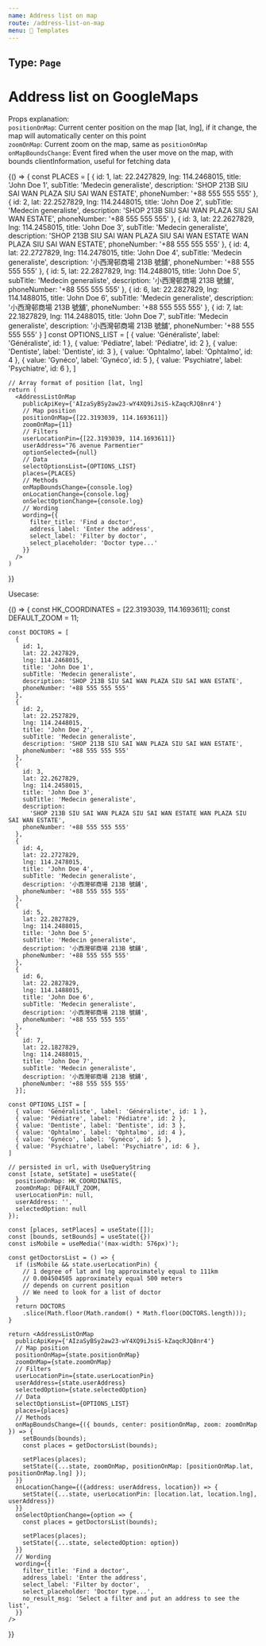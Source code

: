 ```yaml
---
name: Address list on map
route: /address-list-on-map
menu: 📐 Templates
---
```


## Type: `Page`


# Address list on GoogleMaps

Props explanation:<br />
`positionOnMap`: Current center position on the map [lat, lng], if it change, the map will automatically center on this point<br />
`zoomOnMap`: Current zoom on the map, same as `positionOnMap`<br />
`onMapBoundsChange`: Event fired when the user move on the map, with bounds clientInformation, useful for fetching data<br />

<Playground>
  {() => {
    const PLACES = [
      {
        id: 1,
        lat: 22.2427829,
        lng: 114.2468015,
        title: 'John Doe 1',
        subTitle: 'Medecin generaliste',
        description: 'SHOP 213B SIU SAI WAN PLAZA SIU SAI WAN ESTATE',
        phoneNumber: '+88 555 555 555'
      },
      {
        id: 2,
        lat: 22.2527829,
        lng: 114.2448015,
        title: 'John Doe 2',
        subTitle: 'Medecin generaliste',
        description: 'SHOP 213B SIU SAI WAN PLAZA SIU SAI WAN ESTATE',
        phoneNumber: '+88 555 555 555'
      },
      {
        id: 3,
        lat: 22.2627829,
        lng: 114.2458015,
        title: 'John Doe 3',
        subTitle: 'Medecin generaliste',
        description:
          'SHOP 213B SIU SAI WAN PLAZA SIU SAI WAN ESTATE WAN PLAZA SIU SAI WAN ESTATE',
        phoneNumber: '+88 555 555 555'
      },
      {
        id: 4,
        lat: 22.2727829,
        lng: 114.2478015,
        title: 'John Doe 4',
        subTitle: 'Medecin generaliste',
        description: '小西灣邨商場 213B 號舖',
        phoneNumber: '+88 555 555 555'
      },
      {
        id: 5,
        lat: 22.2827829,
        lng: 114.2488015,
        title: 'John Doe 5',
        subTitle: 'Medecin generaliste',
        description: '小西灣邨商場 213B 號舖',
        phoneNumber: '+88 555 555 555'
      },
      {
        id: 6,
        lat: 22.2827829,
        lng: 114.1488015,
        title: 'John Doe 6',
        subTitle: 'Medecin generaliste',
        description: '小西灣邨商場 213B 號舖',
        phoneNumber: '+88 555 555 555'
      },
      {
        id: 7,
        lat: 22.1827829,
        lng: 114.2488015,
        title: 'John Doe 7',
        subTitle: 'Medecin generaliste',
        description: '小西灣邨商場 213B 號舖',
        phoneNumber: '+88 555 555 555'
      }
    ]
    const OPTIONS_LIST = [
      { value: 'Généraliste', label: 'Généraliste', id: 1 },
      { value: 'Pédiatre', label: 'Pédiatre', id: 2 },
      { value: 'Dentiste', label: 'Dentiste', id: 3 },
      { value: 'Ophtalmo', label: 'Ophtalmo', id: 4 },
      { value: 'Gynéco', label: 'Gynéco', id: 5 },
      { value: 'Psychiatre', label: 'Psychiatre', id: 6 },
    ]

    // Array format of position [lat, lng]
    return (
      <AddressListOnMap
        publicApiKey={'AIzaSyBSy2aw23-wY4XQ9iJsiS-kZaqcRJQ8nr4'}
        // Map position
        positionOnMap={[22.3193039, 114.1693611]}
        zoomOnMap={11}
        // Filters
        userLocationPin={[22.3193039, 114.1693611]}
        userAddress="76 avenue Parmentier"
        optionSelected={null}
        // Data
        selectOptionsList={OPTIONS_LIST}
        places={PLACES}
        // Methods
        onMapBoundsChange={console.log}
        onLocationChange={console.log}
        onSelectOptionChange={console.log}
        // Wording
        wording={{
          filter_title: 'Find a doctor',
          address_label: 'Enter the address',
          select_label: 'Filter by doctor',
          select_placeholder: 'Doctor type...'
        }}
      />
    )

}}

</Playground>

Usecase:

<Playground>
  {() => {
    const HK_COORDINATES = [22.3193039, 114.1693611];
    const DEFAULT_ZOOM = 11;
    
    const DOCTORS = [
      {
        id: 1,
        lat: 22.2427829,
        lng: 114.2468015,
        title: 'John Doe 1',
        subTitle: 'Medecin generaliste',
        description: 'SHOP 213B SIU SAI WAN PLAZA SIU SAI WAN ESTATE',
        phoneNumber: '+88 555 555 555'
      },
      {
        id: 2,
        lat: 22.2527829,
        lng: 114.2448015,
        title: 'John Doe 2',
        subTitle: 'Medecin generaliste',
        description: 'SHOP 213B SIU SAI WAN PLAZA SIU SAI WAN ESTATE',
        phoneNumber: '+88 555 555 555'
      },
      {
        id: 3,
        lat: 22.2627829,
        lng: 114.2458015,
        title: 'John Doe 3',
        subTitle: 'Medecin generaliste',
        description:
          'SHOP 213B SIU SAI WAN PLAZA SIU SAI WAN ESTATE WAN PLAZA SIU SAI WAN ESTATE',
        phoneNumber: '+88 555 555 555'
      },
      {
        id: 4,
        lat: 22.2727829,
        lng: 114.2478015,
        title: 'John Doe 4',
        subTitle: 'Medecin generaliste',
        description: '小西灣邨商場 213B 號舖',
        phoneNumber: '+88 555 555 555'
      },
      {
        id: 5,
        lat: 22.2827829,
        lng: 114.2488015,
        title: 'John Doe 5',
        subTitle: 'Medecin generaliste',
        description: '小西灣邨商場 213B 號舖',
        phoneNumber: '+88 555 555 555'
      },
      {
        id: 6,
        lat: 22.2827829,
        lng: 114.1488015,
        title: 'John Doe 6',
        subTitle: 'Medecin generaliste',
        description: '小西灣邨商場 213B 號舖',
        phoneNumber: '+88 555 555 555'
      },
      {
        id: 7,
        lat: 22.1827829,
        lng: 114.2488015,
        title: 'John Doe 7',
        subTitle: 'Medecin generaliste',
        description: '小西灣邨商場 213B 號舖',
        phoneNumber: '+88 555 555 555'
      }];
    
    const OPTIONS_LIST = [
      { value: 'Généraliste', label: 'Généraliste', id: 1 },
      { value: 'Pédiatre', label: 'Pédiatre', id: 2 },
      { value: 'Dentiste', label: 'Dentiste', id: 3 },
      { value: 'Ophtalmo', label: 'Ophtalmo', id: 4 },
      { value: 'Gynéco', label: 'Gynéco', id: 5 },
      { value: 'Psychiatre', label: 'Psychiatre', id: 6 },
    ]

    // persisted in url, with UseQueryString
    const [state, setState] = useState({
      positionOnMap: HK_COORDINATES,
      zoomOnMap: DEFAULT_ZOOM,
      userLocationPin: null,
      userAddress: '',
      selectedOption: null
    });

    const [places, setPlaces] = useState([]);
    const [bounds, setBounds] = useState({})
    const isMobile = useMedia('(max-width: 576px)');

    const getDoctorsList = () => {
      if (isMobile && state.userLocationPin) {
        // 1 degree of lat and lng approximately equal to 111km
        // 0.004504505 approximately equal 500 meters
        // depends on current position
        // We need to look for a list of doctor
      }
      return DOCTORS
        .slice(Math.floor(Math.random() * Math.floor(DOCTORS.length)));
    }

    return <AddressListOnMap
      publicApiKey={'AIzaSyBSy2aw23-wY4XQ9iJsiS-kZaqcRJQ8nr4'}
      // Map position
      positionOnMap={state.positionOnMap}
      zoomOnMap={state.zoomOnMap}
      // Filters
      userLocationPin={state.userLocationPin}
      userAddress={state.userAddress}
      selectedOption={state.selectedOption}
      // Data
      selectOptionsList={OPTIONS_LIST}
      places={places}
      // Methods
      onMapBoundsChange={({ bounds, center: positionOnMap, zoom: zoomOnMap }) => {
        setBounds(bounds);
        const places = getDoctorsList(bounds);

        setPlaces(places);
        setState({...state, zoomOnMap, positionOnMap: [positionOnMap.lat, positionOnMap.lng] });
      }}
      onLocationChange={({address: userAddress, location}) => {
        setState({...state, userLocationPin: [location.lat, location.lng], userAddress})
      }}
      onSelectOptionChange={option => {
        const places = getDoctorsList(bounds);

        setPlaces(places);
        setState({...state, selectedOption: option})
      }}
      // Wording
      wording={{
        filter_title: 'Find a doctor',
        address_label: 'Enter the address',
        select_label: 'Filter by doctor',
        select_placeholder: 'Doctor type...',
        no_result_msg: 'Select a filter and put an address to see the list',
      }}
    />

}}

</Playground>
